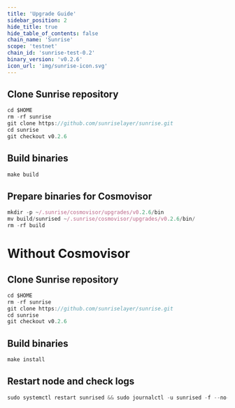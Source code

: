 ```yaml
---
title: 'Upgrade Guide'
sidebar_position: 2
hide_title: true
hide_table_of_contents: false
chain_name: 'Sunrise'
scope: 'testnet'
chain_id: 'sunrise-test-0.2'
binary_version: 'v0.2.6'
icon_url: 'img/sunrise-icon.svg'
---
```



<PageTitle
  iconUrl="img/sunrise-icon.svg"
  title="Sunrise Upgrade Guide"
  chainId="sunrise-test-0.2"
  version="v0.2.6"
/>

## Clone Sunrise repository

```js
cd $HOME
rm -rf sunrise
git clone https://github.com/sunriselayer/sunrise.git
cd sunrise
git checkout v0.2.6
```

## Build binaries

```js
make build
```

## Prepare binaries for Cosmovisor

```js
mkdir -p ~/.sunrise/cosmovisor/upgrades/v0.2.6/bin
mv build/sunrised ~/.sunrise/cosmovisor/upgrades/v0.2.6/bin/
rm -rf build
```

# Without Cosmovisor

## Clone Sunrise repository

```js
cd $HOME
rm -rf sunrise
git clone https://github.com/sunriselayer/sunrise.git
cd sunrise
git checkout v0.2.6
```

## Build binaries

```js
make install
```

## Restart node and check logs

```js
sudo systemctl restart sunrised && sudo journalctl -u sunrised -f --no-hostname -o cat
```

